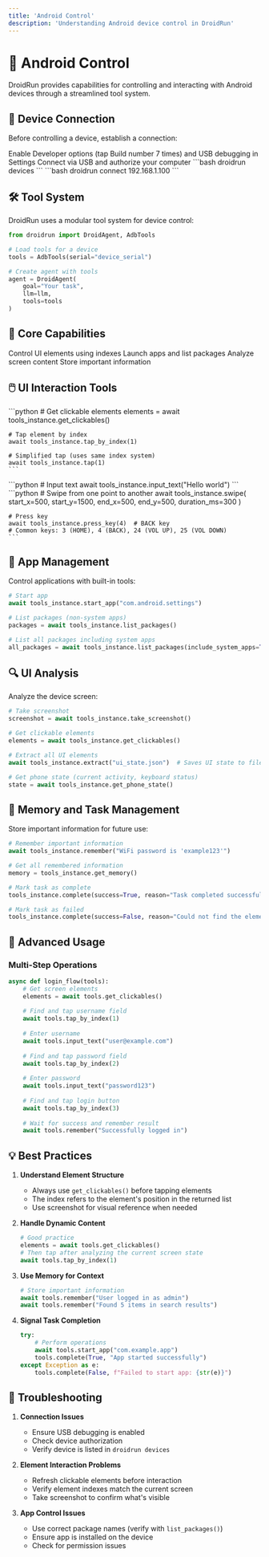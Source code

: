 ```yaml
---
title: 'Android Control'
description: 'Understanding Android device control in DroidRun'
---
```


# 📱 Android Control

DroidRun provides capabilities for controlling and interacting with Android devices through a streamlined tool system.

## 🔌 Device Connection

Before controlling a device, establish a connection:

<Steps>
  <Step title="Enable USB Debugging">
    Enable Developer options (tap Build number 7 times) and USB debugging in Settings
  </Step>
  <Step title="Connect Device">
    Connect via USB and authorize your computer
  </Step>
  <Step title="Verify Connection">
    ```bash
    droidrun devices
    ```
  </Step>
  <Step title="Optional: Wireless Setup">
    ```bash
    droidrun connect 192.168.1.100
    ```
  </Step>
</Steps>

## 🛠️ Tool System

DroidRun uses a modular tool system for device control:

```python
from droidrun import DroidAgent, AdbTools

# Load tools for a device
tools = AdbTools(serial="device_serial")

# Create agent with tools
agent = DroidAgent(
    goal="Your task",
    llm=llm,
    tools=tools
)
```

## 🎯 Core Capabilities

<CardGroup cols={2}>
  <Card title="UI Interaction" icon="hand-pointer">
    Control UI elements using indexes
  </Card>
  <Card title="App Management" icon="mobile-screen">
    Launch apps and list packages
  </Card>
  <Card title="UI Analysis" icon="magnifying-glass">
    Analyze screen content
  </Card>
  <Card title="Memory Management" icon="brain">
    Store important information
  </Card>
</CardGroup>

## 🖱️ UI Interaction Tools

<AccordionGroup>
  <Accordion title="Element Tapping">
    ```python
    # Get clickable elements
    elements = await tools_instance.get_clickables()
    
    # Tap element by index
    await tools_instance.tap_by_index(1)
    
    # Simplified tap (uses same index system)
    await tools_instance.tap(1)
    ```
  </Accordion>
  
  <Accordion title="Text Input">
    ```python
    # Input text
    await tools_instance.input_text("Hello world")
    ```
  </Accordion>
  
  <Accordion title="Gestures">
    ```python
    # Swipe from one point to another
    await tools_instance.swipe(
        start_x=500, start_y=1500, 
        end_x=500, end_y=500, 
        duration_ms=300
    )
    
    # Press key
    await tools_instance.press_key(4)  # BACK key
    # Common keys: 3 (HOME), 4 (BACK), 24 (VOL UP), 25 (VOL DOWN)
    ```
  </Accordion>
</AccordionGroup>

## 📱 App Management

Control applications with built-in tools:

```python
# Start app
await tools_instance.start_app("com.android.settings")

# List packages (non-system apps)
packages = await tools_instance.list_packages()

# List all packages including system apps
all_packages = await tools_instance.list_packages(include_system_apps=True)
```

## 🔍 UI Analysis

Analyze the device screen:

```python
# Take screenshot
screenshot = await tools_instance.take_screenshot()

# Get clickable elements
elements = await tools_instance.get_clickables()

# Extract all UI elements
await tools_instance.extract("ui_state.json")  # Saves UI state to file

# Get phone state (current activity, keyboard status)
state = await tools_instance.get_phone_state()
```

## 🧠 Memory and Task Management

Store important information for future use:

```python
# Remember important information
await tools_instance.remember("WiFi password is 'example123'")

# Get all remembered information
memory = tools_instance.get_memory()

# Mark task as complete
tools_instance.complete(success=True, reason="Task completed successfully")

# Mark task as failed
tools_instance.complete(success=False, reason="Could not find the element")
```

## 🔄 Advanced Usage

### Multi-Step Operations

```python
async def login_flow(tools):
    # Get screen elements
    elements = await tools.get_clickables()
    
    # Find and tap username field
    await tools.tap_by_index(1)
    
    # Enter username
    await tools.input_text("user@example.com")
    
    # Find and tap password field
    await tools.tap_by_index(2)
    
    # Enter password
    await tools.input_text("password123")
    
    # Find and tap login button
    await tools.tap_by_index(3)
    
    # Wait for success and remember result
    await tools.remember("Successfully logged in")
```

## 💡 Best Practices

1. **Understand Element Structure**
   - Always use `get_clickables()` before tapping elements
   - The index refers to the element's position in the returned list
   - Use screenshot for visual reference when needed

2. **Handle Dynamic Content**
   ```python
   # Good practice
   elements = await tools.get_clickables()
   # Then tap after analyzing the current screen state
   await tools.tap_by_index(1)
   ```

3. **Use Memory for Context**
   ```python
   # Store important information
   await tools.remember("User logged in as admin")
   await tools.remember("Found 5 items in search results")
   ```

4. **Signal Task Completion**
   ```python
   try:
       # Perform operations
       await tools.start_app("com.example.app")
       tools.complete(True, "App started successfully")
   except Exception as e:
       tools.complete(False, f"Failed to start app: {str(e)}")
   ```

## 🔧 Troubleshooting

1. **Connection Issues**
   - Ensure USB debugging is enabled
   - Check device authorization
   - Verify device is listed in `droidrun devices`

2. **Element Interaction Problems**
   - Refresh clickable elements before interaction
   - Verify element indexes match the current screen
   - Take screenshot to confirm what's visible

3. **App Control Issues**
   - Use correct package names (verify with `list_packages()`)
   - Ensure app is installed on the device
   - Check for permission issues
